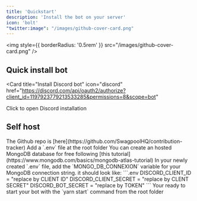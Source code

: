 ```yaml
---
title: 'Quickstart'
description: 'Install the bot on your server'
icon: 'bolt'
"twitter:image": "/images/github-cover-card.png"
---
```


<img
  style={{ borderRadius: '0.5rem' }}
  src="/images/github-cover-card.png"
/>

## Quick install bot

<Card
  title="Install Discord bot"
  icon="discord"
  href="https://discord.com/api/oauth2/authorize?client_id=1197923779213533285&permissions=8&scope=bot"
>
  Click to open Discord installation
</Card>

## Self host

<Steps>
  <Step title="Clone repo">
    The Github repo is [here](https://github.com/SwagpoolHQ/contribution-tracker)
  </Step>
  <Step title="Setup .env">
    Add a `.env` file at the root folder
  </Step>
  <Step title="Setup your MongoDB credentials">
    <Info>
      You can create an hosted MongoDB database for free following [this tutorial](https://www.mongodb.com/basics/mongodb-atlas-tutorial)
    <Info>
    In your newly created `.env` file, add the `MONGO_DB_CONNEXION` variable for your MongoDB connection string.  
    it should look like:
    ```.env
      DISCORD_CLIENT_ID = "replace by CLIENT ID"
      DISCORD_CLIENT_SECRET = "replace by CLENT SECRET"
      DISCORD_BOT_SECRET = "replace by TOKEN"
    ```
    
    
  </Step>

  
  <Step title="Start your bot">
    Your ready to start your bot with the `yarn start` command from the root folder
  </Step>
</Steps>










